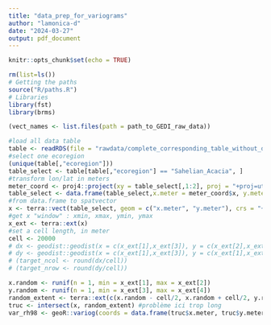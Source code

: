 ```yaml
---
title: "data_prep_for_variograms"
author: "lamonica-d"
date: "2024-03-27"
output: pdf_document
---
```


```r
knitr::opts_chunk$set(echo = TRUE)
```

```r
rm(list=ls())
# Getting the paths
source("R/paths.R")
# Libraries
library(fst)
library(brms)

(vect_names <- list.files(path = path_to_GEDI_raw_data))
```

```r
#load all data table
table <- readRDS(file = "rawdata/complete_corresponding_table_without_duplicate.RDS")
#select one ecoregion
(unique(table[,"ecoregion"]))
table_select <- table[table[,"ecoregion"] == "Sahelian_Acacia", ]
#transform lon/lat in meters
meter_coord <- proj4::project(xy = table_select[,1:2], proj = "+proj=utm +datum=WGS84")
table_select <- data.frame(table_select,x.meter = meter_coord$x, y.meter = meter_coord$y)
#from data.frame to spatvector
x <- terra::vect(table_select, geom = c("x.meter", "y.meter"), crs = "+proj=utm +datum=WGS84") 
#get x "window" : xmin, xmax, ymin, ymax
x_ext <- terra::ext(x)
#set a cell length, in meter
cell <- 20000
# dx <- geodist::geodist(x = c(x_ext[1],x_ext[3]), y = c(x_ext[2],x_ext[3]), measure = "haversine")
# dy <- geodist::geodist(x = c(x_ext[1],x_ext[3]), y = c(x_ext[1],x_ext[4]), measure = "haversine")
# (target_ncol <- round(dx/cell))
# (target_nrow <- round(dy/cell))
```

```r
x.random <- runif(n = 1, min = x_ext[1], max = x_ext[2])
y.random <- runif(n = 1, min = x_ext[3], max = x_ext[4])
random_extent <- terra::ext(c(x.random - cell/2, x.random + cell/2, y.random - cell/2, y.random + cell/2))
truc <- intersect(x, random_extent) #problème ici trop long
var_rh98 <- geoR::variog(coords = data.frame(truc$x.meter, truc$y.meter), data = truc$rh98)
```